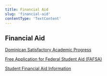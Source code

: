 ```yaml
---
title: Financial Aid
slug: 'financial-aid'
contentType: 'TextContent'
---
```


## Financial Aid

[Dominican Satisfactory Academic Progress](https://www.dominican.edu/admissions/tuition-and-financial-aid/financial-aid-policies/satisfactory-academic-progress)

[Free Application for Federal Student Aid (FAFSA)](https://studentaid.gov/h/apply-for-aid/fafsa)

[Student Financial Aid Information](https://www.makeschool.com/computer-science-degree/tuition-and-aid)
